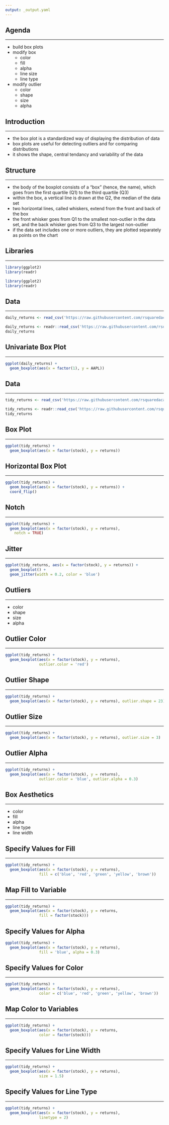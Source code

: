 ```yaml
---
output: _output.yaml
---
```


## {data-background="gg_box.png"}

## Agenda

<hr>

- build box plots
- modify box 
    - color
    - fill
    - alpha
    - line size
    - line type
- modify outlier 
    - color
    - shape 
    - size 
    - alpha

## Introduction

<hr>

- the box plot is a standardized way of displaying the distribution of data  
- box plots are useful for detecting outliers and for comparing distributions 
- it shows the shape, central tendancy and variability of the data

## Structure

<hr>

- the body of the boxplot consists of a "box" (hence, the name), which goes from the first quartile (Q1) to the third quartile (Q3)
- within the box, a vertical line is drawn at the Q2, the median of the data set
- two horizontal lines, called whiskers, extend from the front and back of the box 
- the front whisker goes from Q1 to the smallest non-outlier in the data set, and the back whisker goes from Q3 to the largest non-outlier
- if the data set includes one or more outliers, they are plotted separately as points on the chart

## Libraries

<hr>

```r
library(ggplot2)
library(readr)
```

```r
library(ggplot2)
library(readr)
```

## Data

<hr>

```r
daily_returns <- read_csv('https://raw.githubusercontent.com/rsquaredacademy/datasets/master/tickers.csv')
```

```r
daily_returns <- readr::read_csv('https://raw.githubusercontent.com/rsquaredacademy/datasets/master/tickers.csv')
daily_returns
```

## Univariate Box Plot

<hr>

```r
ggplot(daily_returns) +
  geom_boxplot(aes(x = factor(1), y = AAPL))
```

## Data

<hr>

```r
tidy_returns <- read_csv('https://raw.githubusercontent.com/rsquaredacademy/datasets/master/tidy_tickers.csv')
```

```r
tidy_returns <- readr::read_csv('https://raw.githubusercontent.com/rsquaredacademy/datasets/master/tidy_tickers.csv')
tidy_returns
```

## Box Plot

<hr>

```r
ggplot(tidy_returns) +
  geom_boxplot(aes(x = factor(stock), y = returns))
```

## Horizontal Box Plot

<hr>   

```r
ggplot(tidy_returns) +
  geom_boxplot(aes(x = factor(stock), y = returns)) +
  coord_flip()
```

## Notch

<hr>

```r
ggplot(tidy_returns) +
  geom_boxplot(aes(x = factor(stock), y = returns),
    notch = TRUE) 
```

## Jitter

<hr>

```r
ggplot(tidy_returns, aes(x = factor(stock), y = returns)) +
  geom_boxplot() +
  geom_jitter(width = 0.2, color = 'blue')
```

## {data-background="outliers.png"}

## Outliers

<hr>

- color
- shape
- size
- alpha

## Outlier Color

<hr>

```r
ggplot(tidy_returns) +
  geom_boxplot(aes(x = factor(stock), y = returns),
               outlier.color = 'red')
```

## Outlier Shape

<hr>


```r
ggplot(tidy_returns) +
  geom_boxplot(aes(x = factor(stock), y = returns), outlier.shape = 23) 
```

## Outlier Size

<hr>

```r
ggplot(tidy_returns) +
  geom_boxplot(aes(x = factor(stock), y = returns), outlier.size = 3) 
```

## Outlier Alpha

<hr>

```r
ggplot(tidy_returns) +
  geom_boxplot(aes(x = factor(stock), y = returns),
               outlier.color = 'blue', outlier.alpha = 0.3) 
```

## {data-background="aesthetics.png"}

## Box Aesthetics

<hr>

- color
- fill
- alpha
- line type
- line width


## Specify Values for Fill

<hr>

```r
ggplot(tidy_returns) +
  geom_boxplot(aes(x = factor(stock), y = returns),
               fill = c('blue', 'red', 'green', 'yellow', 'brown')) 
```

## Map Fill to Variable

<hr>

```r
ggplot(tidy_returns) +
  geom_boxplot(aes(x = factor(stock), y = returns,
               fill = factor(stock))) 
```

## Specify Values for Alpha

```r
ggplot(tidy_returns) +
  geom_boxplot(aes(x = factor(stock), y = returns),
               fill = 'blue', alpha = 0.3) 
```

## Specify Values for Color

<hr>

```r
ggplot(tidy_returns) +
  geom_boxplot(aes(x = factor(stock), y = returns),
               color = c('blue', 'red', 'green', 'yellow', 'brown')) 
```

## Map Color to Variables

<hr>

```r
ggplot(tidy_returns) +
  geom_boxplot(aes(x = factor(stock), y = returns,
               color = factor(stock))) 
```


## Specify Values for Line Width

<hr>

```r
ggplot(tidy_returns) +
  geom_boxplot(aes(x = factor(stock), y = returns),
               size = 1.5) 
```

## Specify Values for Line Type

<hr>

```r
ggplot(tidy_returns) +
  geom_boxplot(aes(x = factor(stock), y = returns),
               linetype = 2) 
```

## {data-background="thankyou.png"}

